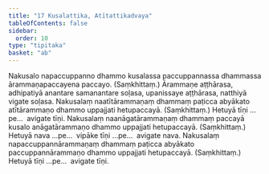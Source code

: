 ```yaml
---
title: "17 Kusalattika, Atītattikadvaya"
tableOfContents: false
sidebar:
  order: 10
type: "tipitaka"
basket: "ab"
---
```



<DynamicBreadcrumb />

<Division number="21">

<Paragraph number="71">
Nakusalo napaccuppanno dhammo kusalassa paccuppannassa dhammassa ārammaṇapaccayena paccayo. (Saṃkhittaṃ.)
</Paragraph>

<Paragraph number="72">
Ārammaṇe aṭṭhārasa, adhipatiyā anantare samanantare soḷasa, upanissaye aṭṭhārasa, natthiyā vigate soḷasa.
</Paragraph>

</Division>
<Division number="22">

<Paragraph number="73">
Nakusalaṃ naatītārammaṇaṃ dhammaṃ paṭicca abyākato atītārammaṇo dhammo uppajjati hetupaccayā. (Saṃkhittaṃ.) Hetuyā tīṇi …pe…  avigate tīṇi.
</Paragraph>

<Paragraph number="74">
Nakusalaṃ naanāgatārammaṇaṃ dhammaṃ paccayā kusalo anāgatārammaṇo dhammo uppajjati hetupaccayā. (Saṃkhittaṃ.) Hetuyā nava …pe…  vipāke tīṇi …pe…  avigate nava.
</Paragraph>

<Paragraph number="75">
Nakusalaṃ napaccuppannārammaṇaṃ dhammaṃ paṭicca abyākato paccuppannārammaṇo dhammo uppajjati hetupaccayā. (Saṃkhittaṃ.) Hetuyā tīṇi …pe…  avigate tīṇi.
</Paragraph>
</Division>